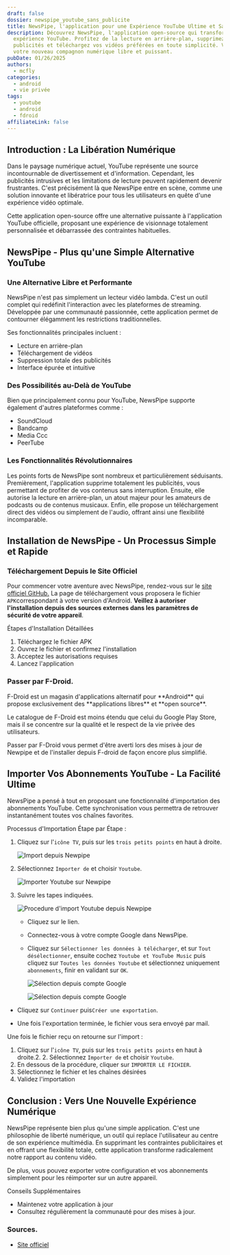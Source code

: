```yaml
---
draft: false
dossier: newspipe_youtube_sans_publicite
title: NewsPipe, l'application pour une Expérience YouTube Ultime et Sans Publicités
description: Découvrez NewsPipe, l'application open-source qui transforme votre
  expérience YouTube. Profitez de la lecture en arrière-plan, supprimez les
  publicités et téléchargez vos vidéos préférées en toute simplicité. Voici
  votre nouveau compagnon numérique libre et puissant.
pubDate: 01/26/2025
authors:
  - mcfly
categories:
  - android
  - vie privée
tags:
  - youtube
  - android
  - fdroid
affiliateLink: false
---
```


## Introduction : La Libération Numérique

Dans le paysage numérique actuel, YouTube représente une source incontournable de divertissement et d'information. Cependant, les publicités intrusives et les limitations de lecture peuvent rapidement devenir frustrantes. C'est précisément là que NewsPipe entre en scène, comme une solution innovante et libératrice pour tous les utilisateurs en quête d'une expérience vidéo optimale.

Cette application open-source offre une alternative puissante à l'application YouTube officielle, proposant une expérience de visionnage totalement personnalisée et débarrassée des contraintes habituelles.

## NewsPipe - Plus qu'une Simple Alternative YouTube

### Une Alternative Libre et Performante

NewsPipe n'est pas simplement un lecteur vidéo lambda. C'est un outil complet qui redéfinit l'interaction avec les plateformes de streaming. Développée par une communauté passionnée, cette application permet de contourner élégamment les restrictions traditionnelles.

Ses fonctionnalités principales incluent :

* Lecture en arrière-plan
* Téléchargement de vidéos
* Suppression totale des publicités
* Interface épurée et intuitive

### Des Possibilités au-Delà de YouTube

Bien que principalement connu pour YouTube, NewsPipe supporte également d'autres plateformes comme :

* SoundCloud
* Bandcamp
* Media Ccc
* PeerTube

### Les Fonctionnalités Révolutionnaires

Les points forts de NewsPipe sont nombreux et particulièrement séduisants. Premièrement, l'application supprime totalement les publicités, vous permettant de profiter de vos contenus sans interruption. Ensuite, elle autorise la lecture en arrière-plan, un atout majeur pour les amateurs de podcasts ou de contenus musicaux. Enfin, elle propose un téléchargement direct des vidéos ou simplement de l'audio, offrant ainsi une flexibilité incomparable.

## Installation de NewsPipe - Un Processus Simple et Rapide

### Téléchargement Depuis le Site Officiel

Pour commencer votre aventure avec NewsPipe, rendez-vous sur le [site officiel GitHub.](https://newpipe.net/#download) La page de téléchargement vous proposera le fichier `APK`correspondant à votre version d'Android. **Veillez à autoriser l'installation depuis des sources externes dans les paramètres de sécurité de votre appareil**.

Étapes d'Installation Détaillées

1. Téléchargez le fichier APK
2. Ouvrez le fichier et confirmez l'installation
3. Acceptez les autorisations requises
4. Lancez l'application

### Passer par F-Droid.

<Alert type="info">F-Droid est un magasin d'applications alternatif pour \*\*Android\*\* qui propose exclusivement des \*\*applications libres\*\* et \*\*open source\*\*[](https://45secondes.fr/f-droid-lalternative-par-excellence-a-google-play-est-elle-sure/)[](https://goodtech.info/guide-fdroid-open-source-app-store/).</Alert> 

Le catalogue de F-Droid est moins étendu que celui du Google Play Store, mais il se concentre sur la qualité et le respect de la vie privée des utilisateurs.

Passer par F-Droid vous permet d'être averti lors des mises à jour de Newpipe et de l'installer depuis F-droid de façon encore plus simplifié.

## Importer Vos Abonnements YouTube - La Facilité Ultime

NewsPipe a pensé à tout en proposant une fonctionnalité d'importation des abonnements YouTube. Cette synchronisation vous permettra de retrouver instantanément toutes vos chaînes favorites.

Processus d'Importation Étape par Étape :

1. Cliquez sur l'`icône TV`, puis sur les `trois petits points` en haut à droite.

   ![Import depuis Newpipe](.img/import.jpg "Import depuis Newpipe")
2. Sélectionnez `Importer de` et choisir `Youtube`.

   ![Importer Youtube sur Newpipe](.img/import_youtube.jpg "Importer Youtube sur Newspipe")
3. Suivre les tapes indiquées.

   ![Procedure d'import Youtube depuis Newpipe](.img/newpipe_import.jpg "Procedure d'import Youtube depuis Newpipe")

   * Cliquez sur le lien.
   * Connectez-vous à votre compte Google dans NewsPipe.
   * Cliquez sur `Sélectionner les données à télécharger`, et sur `Tout désélectionner`, ensuite cochez `Youtube et YouTube Music` puis cliquez sur `Toutes les données Youtube` et sélectionnez uniquement `abonnements`, finir en validant sur `OK`.

     ![Sélection depuis compte Google](.img/google_youtube.jpg "Sélection depuis compte Google")

     ![Sélection depuis compte Google](.img/google_youtube.jpg "Sélection depuis compte Google")

* Cliquez sur `Continuer` puis`Créer une exportation`.

* Une fois l'exportation terminée, le fichier vous sera envoyé par mail.

Une fois le fichier reçu on retourne sur l'import :

1. Cliquez sur l'`icône TV`, puis sur les `trois petits points` en haut à droite.2. 2. Sélectionnez `Importer de` et choisir `Youtube`.
2. En dessous de la procédure, cliquer sur `IMPORTER LE FICHIER`.
3. Sélectionnez le fichier et les chaînes désirées
4. Validez l'importation

## Conclusion : Vers Une Nouvelle Expérience Numérique

NewsPipe représente bien plus qu'une simple application. C'est une philosophie de liberté numérique, un outil qui replace l'utilisateur au centre de son expérience multimédia. En supprimant les contraintes publicitaires et en offrant une flexibilité totale, cette application transforme radicalement notre rapport au contenu vidéo.

De plus, vous pouvez exporter votre configuration et vos abonnements simplement pour les réimporter sur un autre appareil.

Conseils Supplémentaires

* Maintenez votre application à jour
* Consultez régulièrement la communauté pour des mises à jour.

### Sources.

* [Site officiel](https://newpipe.net/)
